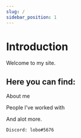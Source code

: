 ```yaml
---
slug: /
sidebar_position: 1
---
```


# Introduction #

Welcome to my site.


## Here you can find: ##

About me

People I've worked with

And alot more.
```
Discord: lobo#5676
```

